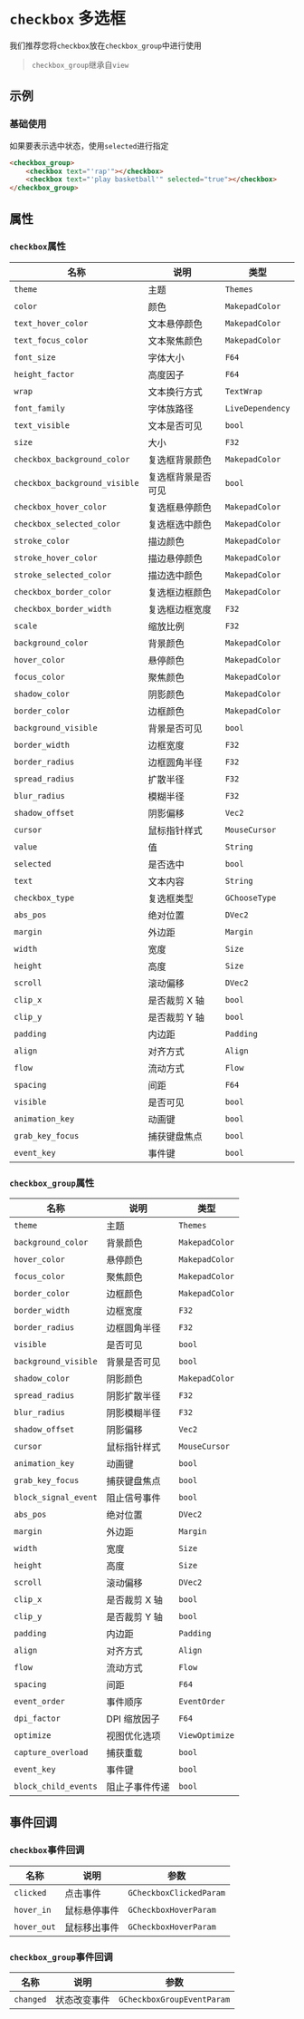 # `checkbox` 多选框

我们推荐您将`checkbox`放在`checkbox_group`中进行使用

> `checkbox_group`继承自`view`

## 示例

### 基础使用

如果要表示选中状态，使用`selected`进行指定

```html
<checkbox_group>
    <checkbox text="'rap'"></checkbox>
    <checkbox text="'play basketball'" selected="true"></checkbox>
</checkbox_group>
```

## 属性

### `checkbox`属性

| 名称                | 说明                                    | 类型           |
|--------------------|----------------------------------------|----------------|
| `theme`           | 主题                                    | `Themes`       |
| `color`           | 颜色                                    | `MakepadColor` |
| `text_hover_color`| 文本悬停颜色                            | `MakepadColor` |
| `text_focus_color`| 文本聚焦颜色                            | `MakepadColor` |
| `font_size`       | 字体大小                                | `F64`          |
| `height_factor`   | 高度因子                                | `F64`          |
| `wrap`            | 文本换行方式                            | `TextWrap`     |
| `font_family`     | 字体族路径                              | `LiveDependency`|
| `text_visible`    | 文本是否可见                            | `bool`         |
| `size`            | 大小                                    | `F32`          |
| `checkbox_background_color`| 复选框背景颜色               | `MakepadColor` |
| `checkbox_background_visible`| 复选框背景是否可见         | `bool`         |
| `checkbox_hover_color`| 复选框悬停颜色                      | `MakepadColor` |
| `checkbox_selected_color`| 复选框选中颜色                  | `MakepadColor` |
| `stroke_color`    | 描边颜色                                | `MakepadColor` |
| `stroke_hover_color`| 描边悬停颜色                          | `MakepadColor` |
| `stroke_selected_color`| 描边选中颜色                      | `MakepadColor` |
| `checkbox_border_color`| 复选框边框颜色                    | `MakepadColor` |
| `checkbox_border_width`| 复选框边框宽度                    | `F32`          |
| `scale`           | 缩放比例                                | `F32`          |
| `background_color`| 背景颜色                                | `MakepadColor` |
| `hover_color`     | 悬停颜色                                | `MakepadColor` |
| `focus_color`     | 聚焦颜色                                | `MakepadColor` |
| `shadow_color`    | 阴影颜色                                | `MakepadColor` |
| `border_color`    | 边框颜色                                | `MakepadColor` |
| `background_visible`| 背景是否可见                           | `bool`         |
| `border_width`    | 边框宽度                                | `F32`          |
| `border_radius`   | 边框圆角半径                            | `F32`          |
| `spread_radius`   | 扩散半径                                | `F32`          |
| `blur_radius`     | 模糊半径                                | `F32`          |
| `shadow_offset`   | 阴影偏移                                | `Vec2`         |
| `cursor`          | 鼠标指针样式                            | `MouseCursor`  |
| `value`           | 值                                      | `String`       |
| `selected`        | 是否选中                                | `bool`         |
| `text`            | 文本内容                                | `String`       |
| `checkbox_type`   | 复选框类型                              | `GChooseType`  |
| `abs_pos`         | 绝对位置                                | `DVec2`        |
| `margin`          | 外边距                                  | `Margin`       |
| `width`           | 宽度                                    | `Size`         |
| `height`          | 高度                                    | `Size`         |
| `scroll`          | 滚动偏移                                | `DVec2`        |
| `clip_x`          | 是否裁剪 X 轴                           | `bool`         |
| `clip_y`          | 是否裁剪 Y 轴                           | `bool`         |
| `padding`         | 内边距                                  | `Padding`      |
| `align`           | 对齐方式                                | `Align`        |
| `flow`            | 流动方式                                | `Flow`         |
| `spacing`         | 间距                                    | `F64`          |
| `visible`         | 是否可见                                | `bool`         |
| `animation_key`   | 动画键                                  | `bool`         |
| `grab_key_focus`  | 捕获键盘焦点                            | `bool`         |
| `event_key`       | 事件键                                  | `bool`         |

### `checkbox_group`属性

| 名称                | 说明                                    | 类型           |
|--------------------|----------------------------------------|----------------|
| `theme`           | 主题                                    | `Themes`       |
| `background_color`| 背景颜色                                | `MakepadColor` |
| `hover_color`     | 悬停颜色                                | `MakepadColor` |
| `focus_color`     | 聚焦颜色                                | `MakepadColor` |
| `border_color`    | 边框颜色                                | `MakepadColor` |
| `border_width`    | 边框宽度                                | `F32`          |
| `border_radius`   | 边框圆角半径                            | `F32`          |
| `visible`         | 是否可见                                | `bool`         |
| `background_visible`| 背景是否可见                          | `bool`         |
| `shadow_color`    | 阴影颜色                                | `MakepadColor` |
| `spread_radius`   | 阴影扩散半径                            | `F32`          |
| `blur_radius`     | 阴影模糊半径                            | `F32`          |
| `shadow_offset`   | 阴影偏移                                | `Vec2`         |
| `cursor`          | 鼠标指针样式                            | `MouseCursor`  |
| `animation_key`   | 动画键                                  | `bool`         |
| `grab_key_focus`  | 捕获键盘焦点                            | `bool`         |
| `block_signal_event`| 阻止信号事件                           | `bool`         |
| `abs_pos`         | 绝对位置                                | `DVec2`        |
| `margin`          | 外边距                                  | `Margin`       |
| `width`           | 宽度                                    | `Size`         |
| `height`          | 高度                                    | `Size`         |
| `scroll`          | 滚动偏移                                | `DVec2`        |
| `clip_x`          | 是否裁剪 X 轴                           | `bool`         |
| `clip_y`          | 是否裁剪 Y 轴                           | `bool`         |
| `padding`         | 内边距                                  | `Padding`      |
| `align`           | 对齐方式                                | `Align`        |
| `flow`            | 流动方式                                | `Flow`         |
| `spacing`         | 间距                                    | `F64`          |
| `event_order`     | 事件顺序                                | `EventOrder`   |
| `dpi_factor`      | DPI 缩放因子                            | `F64`          |
| `optimize`        | 视图优化选项                            | `ViewOptimize` |
| `capture_overload`| 捕获重载                                | `bool`         |
| `event_key`       | 事件键                                  | `bool`         |
| `block_child_events`| 阻止子事件传递                        | `bool`         |

## 事件回调

### `checkbox`事件回调

| 名称                  | 说明            | 参数              |
|-----------------------|-----------------|-------------------|
| `clicked`            | 点击事件         | `GCheckboxClickedParam`|
| `hover_in`           | 鼠标悬停事件     | `GCheckboxHoverParam` |
| `hover_out`          | 鼠标移出事件     | `GCheckboxHoverParam` |

### `checkbox_group`事件回调

| 名称                  | 说明            | 参数              |
|-----------------------|-----------------|-------------------|
| `changed`            | 状态改变事件     | `GCheckboxGroupEventParam`|

